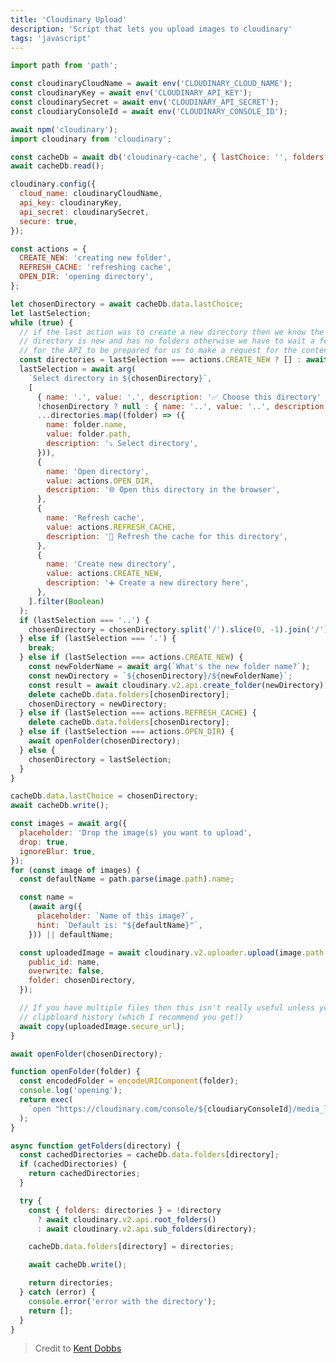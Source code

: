 ```yaml
---
title: 'Cloudinary Upload'
description: 'Script that lets you upload images to cloudinary'
tags: 'javascript'
---
```


```javascript
import path from 'path';

const cloudinaryCloudName = await env('CLOUDINARY_CLOUD_NAME');
const cloudinaryKey = await env('CLOUDINARY_API_KEY');
const cloudinarySecret = await env('CLOUDINARY_API_SECRET');
const cloudiaryConsoleId = await env('CLOUDINARY_CONSOLE_ID');

await npm('cloudinary');
import cloudinary from 'cloudinary';

const cacheDb = await db('cloudinary-cache', { lastChoice: '', folders: {} });
await cacheDb.read();

cloudinary.config({
  cloud_name: cloudinaryCloudName,
  api_key: cloudinaryKey,
  api_secret: cloudinarySecret,
  secure: true,
});

const actions = {
  CREATE_NEW: 'creating new folder',
  REFRESH_CACHE: 'refreshing cache',
  OPEN_DIR: 'opening directory',
};

let chosenDirectory = await cacheDb.data.lastChoice;
let lastSelection;
while (true) {
  // if the last action was to create a new directory then we know the chosen
  // directory is new and has no folders otherwise we have to wait a few seconds
  // for the API to be prepared for us to make a request for the contents.
  const directories = lastSelection === actions.CREATE_NEW ? [] : await getFolders(chosenDirectory);
  lastSelection = await arg(
    `Select directory in ${chosenDirectory}`,
    [
      { name: '.', value: '.', description: '✅ Choose this directory' },
      !chosenDirectory ? null : { name: '..', value: '..', description: '⤴️ Go up a directory' },
      ...directories.map((folder) => ({
        name: folder.name,
        value: folder.path,
        description: '⤵️ Select directory',
      })),
      {
        name: 'Open directory',
        value: actions.OPEN_DIR,
        description: '🌐 Open this directory in the browser',
      },
      {
        name: 'Refresh cache',
        value: actions.REFRESH_CACHE,
        description: '🔄 Refresh the cache for this directory',
      },
      {
        name: 'Create new directory',
        value: actions.CREATE_NEW,
        description: '➕ Create a new directory here',
      },
    ].filter(Boolean)
  );
  if (lastSelection === '..') {
    chosenDirectory = chosenDirectory.split('/').slice(0, -1).join('/');
  } else if (lastSelection === '.') {
    break;
  } else if (lastSelection === actions.CREATE_NEW) {
    const newFolderName = await arg(`What's the new folder name?`);
    const newDirectory = `${chosenDirectory}/${newFolderName}`;
    const result = await cloudinary.v2.api.create_folder(newDirectory);
    delete cacheDb.data.folders[chosenDirectory];
    chosenDirectory = newDirectory;
  } else if (lastSelection === actions.REFRESH_CACHE) {
    delete cacheDb.data.folders[chosenDirectory];
  } else if (lastSelection === actions.OPEN_DIR) {
    await openFolder(chosenDirectory);
  } else {
    chosenDirectory = lastSelection;
  }
}

cacheDb.data.lastChoice = chosenDirectory;
await cacheDb.write();

const images = await arg({
  placeholder: 'Drop the image(s) you want to upload',
  drop: true,
  ignoreBlur: true,
});
for (const image of images) {
  const defaultName = path.parse(image.path).name;

  const name =
    (await arg({
      placeholder: `Name of this image?`,
      hint: `Default is: "${defaultName}"`,
    })) || defaultName;

  const uploadedImage = await cloudinary.v2.uploader.upload(image.path, {
    public_id: name,
    overwrite: false,
    folder: chosenDirectory,
  });

  // If you have multiple files then this isn't really useful unless you have
  // clipbloard history (which I recommend you get!)
  await copy(uploadedImage.secure_url);
}

await openFolder(chosenDirectory);

function openFolder(folder) {
  const encodedFolder = encodeURIComponent(folder);
  console.log('opening');
  return exec(
    `open "https://cloudinary.com/console/${cloudiaryConsoleId}/media_library/folders/${encodedFolder}"`
  );
}

async function getFolders(directory) {
  const cachedDirectories = cacheDb.data.folders[directory];
  if (cachedDirectories) {
    return cachedDirectories;
  }

  try {
    const { folders: directories } = !directory
      ? await cloudinary.v2.api.root_folders()
      : await cloudinary.v2.api.sub_folders(directory);

    cacheDb.data.folders[directory] = directories;

    await cacheDb.write();

    return directories;
  } catch (error) {
    console.error('error with the directory');
    return [];
  }
}
```

> Credit to [Kent Dobbs](https://github.com/johnlindquist/kit/discussions/310)
